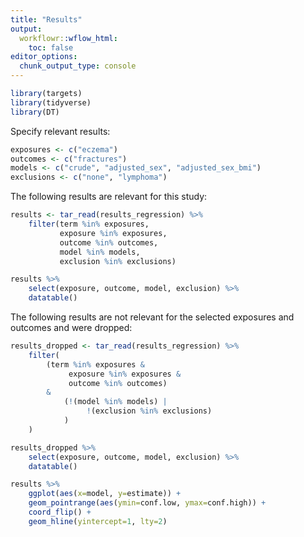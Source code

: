 ```yaml
---
title: "Results"
output:
  workflowr::wflow_html:
    toc: false
editor_options:
  chunk_output_type: console
---
```


```r
library(targets)
library(tidyverse)
library(DT)
```

Specify relevant results:
```r
exposures <- c("eczema")
outcomes <- c("fractures")
models <- c("crude", "adjusted_sex", "adjusted_sex_bmi")
exclusions <- c("none", "lymphoma")
```


The following results are relevant for this study:
```r
results <- tar_read(results_regression) %>% 
    filter(term %in% exposures,
           exposure %in% exposures,
           outcome %in% outcomes,
           model %in% models,
           exclusion %in% exclusions)

results %>% 
    select(exposure, outcome, model, exclusion) %>% 
    datatable()
```

The following results are not relevant for the selected exposures and outcomes and were dropped:
```r
results_dropped <- tar_read(results_regression) %>% 
    filter(
        (term %in% exposures &
             exposure %in% exposures &
             outcome %in% outcomes)
        &
            (!(model %in% models) |
                 !(exclusion %in% exclusions)
            )
    )

results_dropped %>% 
    select(exposure, outcome, model, exclusion) %>% 
    datatable()

```


```r
results %>% 
    ggplot(aes(x=model, y=estimate)) +
    geom_pointrange(aes(ymin=conf.low, ymax=conf.high)) +
    coord_flip() +
    geom_hline(yintercept=1, lty=2)

```

